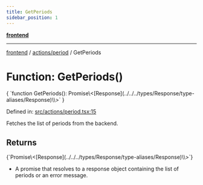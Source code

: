 ```yaml
---
title: GetPeriods
sidebar_position: 1
---
```



[**frontend**](../../..)

***

[frontend](../../..) / [actions/period](..) / GetPeriods

# Function: GetPeriods()

<CodeBlock language="ts">
{ `function GetPeriods(): Promise\<[Response](../../../types/Response/type-aliases/Response)\<object[]\>\>` }
</CodeBlock>

Defined in: [src/actions/period.tsx:15](https://github.com/svsticky/CommitteeClash/blob/cf8a63ee123fe6ef8b9cc633622ca8c3bc6fa48a/frontend/src/actions/period.tsx#L15)

Fetches the list of periods from the backend.

## Returns
<CodeBlock language="ts">
{`Promise\<[Response](../../../types/Response/type-aliases/Response)\<object[]\>\>`}
</CodeBlock>

- A promise that resolves to a response object containing the list of periods or an error message.
